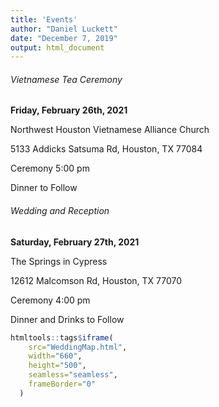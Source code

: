 ```yaml
---
title: 'Events'
author: "Daniel Luckett"
date: "December 7, 2019"
output: html_document
---
```


<div class = "row">
<div class = "col-md-6">

###### Vietnamese Tea Ceremony

**Friday, February 26th, 2021**

Northwest Houston Vietnamese Alliance Church

5133 Addicks Satsuma Rd, Houston, TX 77084

Ceremony 5:00 pm

Dinner to Follow
 
</div>
<div class = "col-md-6">

###### Wedding and Reception

**Saturday, February 27th, 2021**

The Springs in Cypress

12612 Malcomson Rd, Houston, TX 77070

Ceremony 4:00 pm

Dinner and Drinks to Follow

</div>
</div>

```r
htmltools::tags$iframe(
    src="WeddingMap.html",
    width="660", 
    height="500",
    seamless="seamless", 
    frameBorder="0"
  )
```







